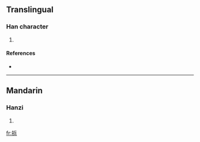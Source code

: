 ==Translingual==

===Han character===
{{Han char|rn=64|rad=手|as=07|sn=10|four=|canj=手人一金 (QOMC)}}

# {{defn|Han|sort=手07}}

====References====
* {{Han ref|kx=0434.241|hdz=31884.130|uh=6360|ud=25440}}

----

==Mandarin==

===Hanzi===
{{cmn-hanzi|pin=[[bāng]] ([[bang1]])|wg=pang<sup>1</sup>}}

# {{defn|Mandarin|sort=手07}}

[[fr:捠]]
